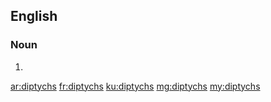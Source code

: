 ==English==

===Noun===
{{head|en|plural}}

# {{plural of|diptych|lang=en}}

[[ar:diptychs]]
[[fr:diptychs]]
[[ku:diptychs]]
[[mg:diptychs]]
[[my:diptychs]]